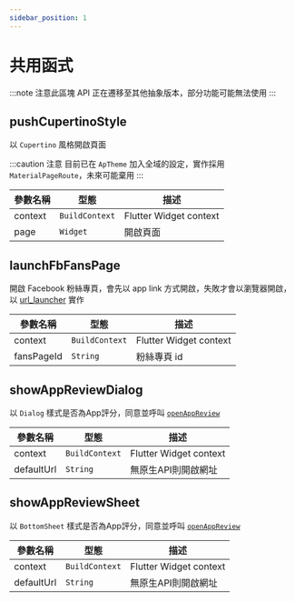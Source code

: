 ```yaml
---
sidebar_position: 1
---
```


# 共用函式

:::note
注意此區塊 API 正在遷移至其他抽象版本，部分功能可能無法使用
:::

## pushCupertinoStyle

以 `Cupertino` 風格開啟頁面

:::caution 注意
目前已在 `ApTheme` 加入全域的設定，實作採用 `MaterialPageRoute`，未來可能棄用
:::

| 參數名稱    | 型態             | 描述                     |
|---------|----------------|------------------------|
| context | `BuildContext` | Flutter Widget context |
| page    | `Widget`       | 開啟頁面                   |


## launchFbFansPage

開啟 Facebook 粉絲專頁，會先以 app link
方式開啟，失敗才會以瀏覽器開啟，以 [url_launcher](https://pub.dev/packages/url_launcher) 實作

| 參數名稱       | 型態             | 描述                     |
|------------|----------------|------------------------|
| context    | `BuildContext` | Flutter Widget context |
| fansPageId | `String`       | 粉絲專頁 id                |

## showAppReviewDialog

以 `Dialog` 樣式是否為App評分，同意並呼叫 [`openAppReview`](#openappreview)

| 參數名稱       | 型態             | 描述                     |
|------------|----------------|------------------------|
| context    | `BuildContext` | Flutter Widget context |
| defaultUrl | `String`       | 無原生API則開啟網址            |

## showAppReviewSheet

以 `BottomSheet` 樣式是否為App評分，同意並呼叫 [`openAppReview`](#openappreview)

| 參數名稱       | 型態             | 描述                     |
|------------|----------------|------------------------|
| context    | `BuildContext` | Flutter Widget context |
| defaultUrl | `String`       | 無原生API則開啟網址            |
